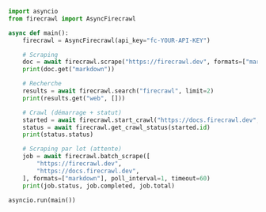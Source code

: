 ```python Python
import asyncio
from firecrawl import AsyncFirecrawl

async def main():
    firecrawl = AsyncFirecrawl(api_key="fc-YOUR-API-KEY")

    # Scraping
    doc = await firecrawl.scrape("https://firecrawl.dev", formats=["markdown"])  # type: ignore[arg-type]
    print(doc.get("markdown"))

    # Recherche
    results = await firecrawl.search("firecrawl", limit=2)
    print(results.get("web", []))

    # Crawl (démarrage + statut)
    started = await firecrawl.start_crawl("https://docs.firecrawl.dev", limit=3)
    status = await firecrawl.get_crawl_status(started.id)
    print(status.status)

    # Scraping par lot (attente)
    job = await firecrawl.batch_scrape([
        "https://firecrawl.dev",
        "https://docs.firecrawl.dev",
    ], formats=["markdown"], poll_interval=1, timeout=60)
    print(job.status, job.completed, job.total)

asyncio.run(main())
```
